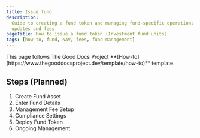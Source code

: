 ```yaml
---
title: Issue fund
description:
  Guide to creating a fund token and managing fund-specific operations like NAV
  updates and fees
pageTitle: How to issue a fund token (Investment fund units)
tags: [how-to, fund, NAV, fees, fund-management]
---
```


<Callout type="info" title="Template guide">
  This page follows The Good Docs Project
  **[How-to](https://www.thegooddocsproject.dev/template/how-to)** template.
</Callout>

## Steps (Planned)

1. Create Fund Asset
2. Enter Fund Details
3. Management Fee Setup
4. Compliance Settings
5. Deploy Fund Token
6. Ongoing Management
